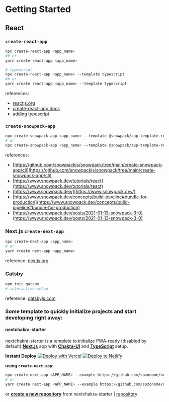 # Getting Started

## React

### `create-react-app`
```bash
npx create-react-app <app_name>
## or
yarn create react-app <app_name>

# typescript
npx create-react-app <app_name> --template typescript
## or
yarn create react-app <app_name> --template typescript
```
references: 
- [reactjs.org](https://reactjs.org/docs/create-a-new-react-app.html)
- [create-react-app docs](https://create-react-app.dev/)
- [adding typescript](https://create-react-app.dev/docs/adding-typescript/)

### `create-snowpack-app`
```bash
npx create-snowpack-app <app_name> --template @snowpack/app-template-react-typescript [--use-yarn | --use-pnpm | --no-install]
# or
npx create-snowpack-app <app_name> --template @snowpack/app-template-react
```

references:
- [https://github.com/snowpackjs/snowpack/tree/main/create-snowpack-app/cli](https://github.com/snowpackjs/snowpack/tree/main/create-snowpack-app/cli)
- [https://www.snowpack.dev/tutorials/react](https://www.snowpack.dev/tutorials/react)
- [https://www.snowpack.dev/](https://www.snowpack.dev/)
- [https://www.snowpack.dev/concepts/build-pipeline#bundle-for-production](https://www.snowpack.dev/concepts/build-pipeline#bundle-for-production)
- [https://www.snowpack.dev/posts/2021-01-13-snowpack-3-0](https://www.snowpack.dev/posts/2021-01-13-snowpack-3-0)

### Next.js `create-next-app`
```bash
npx create-next-app <app_name>
# or
yarn create next-app <app_name>
```
reference: [nextjs.org](https://nextjs.org/docs/getting-started#setup)

### Gatsby 
```bash
npm init gatsby
# interactive setup
```
reference: [gatsbyjs.com](https://www.gatsbyjs.com/docs/quick-start/#getting-started-with-gatsby)

### Some template to quickly initialize projects and start developing right away:

#### nextchakra-starter

nextchakra-starter is a template to initialize PWA-ready (disabled by default) [**Next.js**](https://nextjs.org/) app with [**Chakra-UI**](https://chakra-ui.com/) and [**TypeScript**](https://www.typescriptlang.org/) setup.

**Instant Deploy**
[![Deploy with Vercel](https://vercel.com/button)](https://vercel.com/import/git?s=https://github.com/sozonome/nextchakra-starter) [![Deploy to Netlify](https://www.netlify.com/img/deploy/button.svg)](https://app.netlify.com/start/deploy?repository=https://github.com/sozonome/nextchakra-starter)

**using `create-next-app`**:
```bash
npx create-next-app <APP_NAME> --example https://github.com/sozonome/nextchakra-starter
# or 
yarn create next-app <APP_NAME> --example https://github.com/sozonome/nextchakra-starter
```

or [**create a new repository**](https://github.com/sozonome/nextchakra-starter/generate) from nextchakra-starter | [repository](https://github.com/sozonome/nextchakra-starter)
